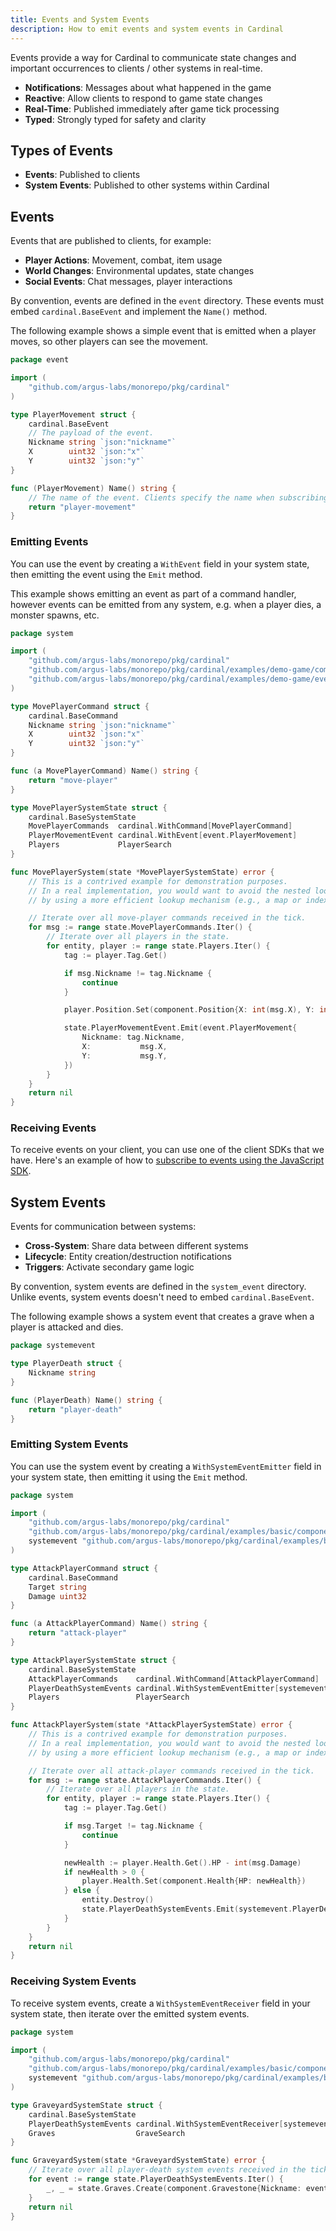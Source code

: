 ```yaml
---
title: Events and System Events
description: How to emit events and system events in Cardinal
---
```


Events provide a way for Cardinal to communicate state changes and important occurrences to clients / other systems in real-time.

- **Notifications**: Messages about what happened in the game
- **Reactive**: Allow clients to respond to game state changes
- **Real-Time**: Published immediately after game tick processing
- **Typed**: Strongly typed for safety and clarity

## Types of Events

- **Events**: Published to clients
- **System Events**: Published to other systems within Cardinal

## Events

Events that are published to clients, for example:

- **Player Actions**: Movement, combat, item usage
- **World Changes**: Environmental updates, state changes
- **Social Events**: Chat messages, player interactions

By convention, events are defined in the `event` directory. These events must embed `cardinal.BaseEvent`
and implement the `Name()` method.

The following example shows a simple event that is emitted when a player moves, so other players can see the movement.

```go event/event.go
package event

import (
	"github.com/argus-labs/monorepo/pkg/cardinal"
)

type PlayerMovement struct {
	cardinal.BaseEvent
	// The payload of the event.
	Nickname string `json:"nickname"`
	X        uint32 `json:"x"`
	Y        uint32 `json:"y"`
}

func (PlayerMovement) Name() string {
	// The name of the event. Clients specify the name when subscribing to the event.
	return "player-movement"
}
```

### Emitting Events

You can use the event by creating a `WithEvent` field in your system state, then emitting the event using the `Emit` method.

<Tip>
  This example shows emitting an event as part of a command handler, however events can be emitted
  from any system, e.g. when a player dies, a monster spawns, etc.
</Tip>

```go system/player_move.go highlight={23,44-48} focus={20-52}
package system

import (
	"github.com/argus-labs/monorepo/pkg/cardinal"
	"github.com/argus-labs/monorepo/pkg/cardinal/examples/demo-game/component"
	"github.com/argus-labs/monorepo/pkg/cardinal/examples/demo-game/event"
)

type MovePlayerCommand struct {
	cardinal.BaseCommand
	Nickname string `json:"nickname"`
	X        uint32 `json:"x"`
	Y        uint32 `json:"y"`
}

func (a MovePlayerCommand) Name() string {
	return "move-player"
}

type MovePlayerSystemState struct {
	cardinal.BaseSystemState
	MovePlayerCommands  cardinal.WithCommand[MovePlayerCommand]
	PlayerMovementEvent cardinal.WithEvent[event.PlayerMovement]
	Players             PlayerSearch
}

func MovePlayerSystem(state *MovePlayerSystemState) error {
	// This is a contrived example for demonstration purposes.
	// In a real implementation, you would want to avoid the nested loop
	// by using a more efficient lookup mechanism (e.g., a map or index).

	// Iterate over all move-player commands received in the tick.
	for msg := range state.MovePlayerCommands.Iter() {
		// Iterate over all players in the state.
		for entity, player := range state.Players.Iter() {
			tag := player.Tag.Get()

			if msg.Nickname != tag.Nickname {
				continue
			}

			player.Position.Set(component.Position{X: int(msg.X), Y: int(msg.Y)})

			state.PlayerMovementEvent.Emit(event.PlayerMovement{
				Nickname: tag.Nickname,
				X:           msg.X,
				Y:           msg.Y,
			})
		}
	}
	return nil
}
```

### Receiving Events

To receive events on your client, you can use one of the client SDKs that we have. Here's an example of how to [subscribe
to events using the JavaScript SDK](/javascript/guides/subscribe-events).

## System Events

Events for communication between systems:

- **Cross-System**: Share data between different systems
- **Lifecycle**: Entity creation/destruction notifications
- **Triggers**: Activate secondary game logic

By convention, system events are defined in the `system_event` directory. Unlike events, system events doesn't need to
embed `cardinal.BaseEvent`.

The following example shows a system event that creates a grave when a player is attacked and dies.

```go system_event/system_event.go
package systemevent

type PlayerDeath struct {
	Nickname string
}

func (PlayerDeath) Name() string {
	return "player-death"
}
```

### Emitting System Events

You can use the system event by creating a `WithSystemEventEmitter` field in your system state, then emitting it
using the `Emit` method.

```go system/player_attack.go highlight={22,46} focus={19-51}
package system

import (
	"github.com/argus-labs/monorepo/pkg/cardinal"
	"github.com/argus-labs/monorepo/pkg/cardinal/examples/basic/component"
	systemevent "github.com/argus-labs/monorepo/pkg/cardinal/examples/basic/system_event"
)

type AttackPlayerCommand struct {
	cardinal.BaseCommand
	Target string
	Damage uint32
}

func (a AttackPlayerCommand) Name() string {
	return "attack-player"
}

type AttackPlayerSystemState struct {
	cardinal.BaseSystemState
	AttackPlayerCommands    cardinal.WithCommand[AttackPlayerCommand]
	PlayerDeathSystemEvents cardinal.WithSystemEventEmitter[systemevent.PlayerDeath]
	Players                 PlayerSearch
}

func AttackPlayerSystem(state *AttackPlayerSystemState) error {
	// This is a contrived example for demonstration purposes.
	// In a real implementation, you would want to avoid the nested loop
	// by using a more efficient lookup mechanism (e.g., a map or index).

	// Iterate over all attack-player commands received in the tick.
	for msg := range state.AttackPlayerCommands.Iter() {
		// Iterate over all players in the state.
		for entity, player := range state.Players.Iter() {
			tag := player.Tag.Get()

			if msg.Target != tag.Nickname {
				continue
			}

			newHealth := player.Health.Get().HP - int(msg.Damage)
			if newHealth > 0 {
				player.Health.Set(component.Health{HP: newHealth})
			} else {
				entity.Destroy()
				state.PlayerDeathSystemEvents.Emit(systemevent.PlayerDeath{Nickname: tag.Nickname})
			}
		}
	}
	return nil
}
```

### Receiving System Events

To receive system events, create a `WithSystemEventReceiver` field in your system state, then iterate over the emitted system events.

```go system/graveyard.go highlight={11,17}
package system

import (
	"github.com/argus-labs/monorepo/pkg/cardinal"
	"github.com/argus-labs/monorepo/pkg/cardinal/examples/basic/component"
	systemevent "github.com/argus-labs/monorepo/pkg/cardinal/examples/basic/system_event"
)

type GraveyardSystemState struct {
	cardinal.BaseSystemState
	PlayerDeathSystemEvents cardinal.WithSystemEventReceiver[systemevent.PlayerDeath]
	Graves                  GraveSearch
}

func GraveyardSystem(state *GraveyardSystemState) error {
	// Iterate over all player-death system events received in the tick.
	for event := range state.PlayerDeathSystemEvents.Iter() {
		_, _ = state.Graves.Create(component.Gravestone{Nickname: event.Nickname})
	}
	return nil
}
```
